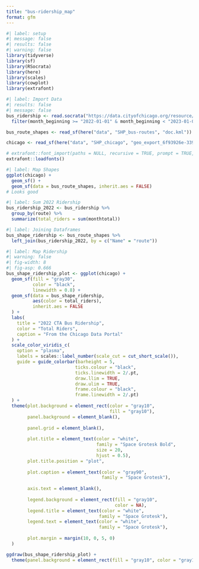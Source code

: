 ```yaml
---
title: "bus-ridership_map"
format: gfm
---
```


```r
#| label: setup
#| message: false
#| results: false
#| warning: false
library(tidyverse)
library(sf)
library(RSocrata)
library(here)
library(scales)
library(cowplot)
library(extrafont)
```


```r
#| label: Import Data
#| results: false
#| message: false
bus_ridership <- read.socrata("https://data.cityofchicago.org/resource/bynn-gwxy.csv") %>% 
  filter(month_beginning >= "2022-01-01" & month_beginning < "2023-01-01")

bus_route_shapes <- read_sf(here("data", "SHP_bus-routes", "doc.kml"))

chicago <- read_sf(here("data", "SHP_chicago", "geo_export_6f93926e-339f-47f5-acfa-9e4f37b816ce.shp"))

# extrafont::font_import(paths = NULL, recursive = TRUE, prompt = TRUE, pattern = "SpaceGrotesk")
extrafont::loadfonts()
```

```r
#| label: Map Shapes
ggplot(chicago) +
  geom_sf() +
  geom_sf(data = bus_route_shapes, inherit.aes = FALSE)
# Looks good
```

```r
#| label: Sum 2022 Ridership
bus_ridership_2022 <- bus_ridership %>% 
  group_by(route) %>% 
  summarize(total_riders = sum(monthtotal))
```

```r
#| label: Joining Dataframes
bus_shape_ridership <- bus_route_shapes %>% 
  left_join(bus_ridership_2022, by = c("Name" = "route"))
```

```r
#| label: Map Ridership
#| warning: false
#| fig-width: 8
#| fig-asp: 0.666
bus_shape_ridership_plot <- ggplot(chicago) +
  geom_sf(fill = "gray30",
          color = "black",
          linewidth = 0.8) +
  geom_sf(data = bus_shape_ridership, 
          aes(color = total_riders),
          inherit.aes = FALSE
  ) +
  labs(
    title = "2022 CTA Bus Ridership",
    color = "Total Riders",
    caption = "From the Chicago Data Portal"
  ) +
  scale_color_viridis_c(
    option = "plasma",
    labels = scales::label_number(scale_cut = cut_short_scale()),
    guide = guide_colorbar(barheight = 5,
                          ticks.colour = "black", 
                          ticks.linewidth = 2/.pt,
                          draw.llim = TRUE,
                          draw.ulim = TRUE,
                          frame.colour = "black",
                          frame.linewidth = 2/.pt)
  ) +
  theme(plot.background = element_rect(color = "gray10",
                                       fill = "gray10"),
        panel.background = element_blank(),
        
        panel.grid = element_blank(),
        
        plot.title = element_text(color = "white",
                                  family = "Space Grotesk Bold",
                                  size = 20,
                                  hjust = 0.5),
        plot.title.position = "plot",
        
        plot.caption = element_text(color = "gray90",
                                    family = "Space Grotesk"),
        
        axis.text = element_blank(),
        
        legend.background = element_rect(fill = "gray10",
                                         color = NA),
        legend.title = element_text(color = "white",
                                   family = "Space Grotesk"),
        legend.text = element_text(color = "white",
                                   family = "Space Grotesk"),
        
        plot.margin = margin(10, 0, 5, 0)
  )

ggdraw(bus_shape_ridership_plot) +
  theme(panel.background = element_rect(fill = "gray10", color = "gray10"))
```

